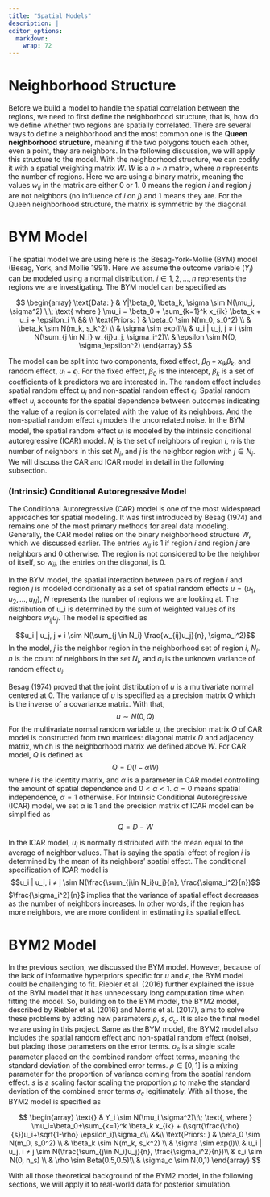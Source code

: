 ```yaml
---
title: "Spatial Models"
description: |
editor_options: 
  markdown: 
    wrap: 72
---
```


# Neighborhood Structure

Before we build a model to handle the spatial correlation between the
regions, we need to first define the neighborhood structure, that is,
how do we define whether two regions are spatially correlated. There are
several ways to define a neighborhood and the most common one is the
**Queen neighborhood structure**, meaning if the two polygons touch each
other, even a point, they are neighbors. In the following discussion, we
will apply this structure to the model. With the neighborhood structure,
we can codify it with a spatial weighting matrix $W$. $W$ is a
$n \times n$ matrix, where $n$ represents the number of regions. Here we
are using a binary matrix, meaning the values $w_{ij}$ in the matrix are
either 0 or 1. 0 means the region $i$ and region $j$ are not neighbors
(no influence of $i$ on $j$) and 1 means they are. For the Queen
neighborhood structure, the matrix is symmetric by the diagonal.

# BYM Model

The spatial model we are using here is the Besag-York-Mollie (BYM) model
(Besag, York, and Mollie 1991). Here we assume the outcome variable
($Y_i$) can be modeled using a normal distribution. $i \in {1, 2, …, n}$
represents the regions we are investigating. The BYM model can be
specified as

$$
\begin{array}
\text{Data: } & Y|\beta_0, \beta_k, \sigma \sim N(\mu_i, \sigma^2) \;\;
\text{ where } \mu_i = \beta_0 + \sum_{k=1}^k x_{ik} \beta_k + u_i + \epsilon_i \\
&& \\
\text{Priors: } & \beta_0 \sim N(m_0, s_0^2) \\
& \beta_k \sim N(m_k, s_k^2) \\
& \sigma \sim exp(l)\\
& u_i | u_j, j ≠ i \sim N(\sum_{j \in N_i} w_{ij}u_j, \sigma_i^2)\\
& \epsilon \sim N(0, \sigma_\epsilon^2)
\end{array}
$$

The model can be split into two components, fixed effect,
$\beta_0 + x_{ik}\beta_k$, and random effect, $u_i + \epsilon_i$. For
the fixed effect, $\beta_0$ is the intercept, $\beta_k$ is a set of
coefficients of k predictors we are interested in. The random effect
includes spatial random effect $u_i$ and non-spatial random effect
$\epsilon_i$. Spatial random effect $u_i$ accounts for the spatial
dependence between outcomes indicating the value of a region is
correlated with the value of its neighbors. And the non-spatial random
effect $\epsilon_i$ models the uncorrelated noise. In the BYM model, the
spatial random effect $u_i$ is modeled by the intrinsic conditional
autoregressive (ICAR) model. $N_i$ is the set of neighbors of region
$i$, $n$ is the number of neighbors in this set $N_i$, and $j$ is the
neighbor region with $j \in N_i$. We will discuss the CAR and ICAR model
in detail in the following subsection.

### (Intrinsic) Conditional Autoregressive Model

The Conditional Autoregressive (CAR) model is one of the most widespread
approaches for spatial modeling. It was first introduced by Besag (1974)
and remains one of the most primary methods for areal data modeling.
Generally, the CAR model relies on the binary neighborhood structure
$W$, which we discussed earlier. The entries $w_{ij}$ is 1 if region $i$
and region $j$ are neighbors and 0 otherwise. The region is not
considered to be the neighbor of itself, so $w_{ii}$, the entries on the
diagonal, is 0.

In the BYM model, the spatial interaction between pairs of region $i$
and region $j$ is modeled conditionally as a set of spatial random
effects $u = (u_1, u_2, …, u_N)$, $N$ represents the number of regions
we are looking at. The distribution of u_i is determined by the sum of
weighted values of its neighbors $w_{ij}u_j$. The model is specified as

$$u_i | u_j, j ≠ i \sim N(\sum_{j \in N_i} \frac{w_{ij}u_j}{n}, \sigma_i^2)$$
In the model, $j$ is the neighbor region in the neighborhood set of
region $i$, $N_i$. $n$ is the count of neighbors in the set $N_i$, and
$\sigma_i$ is the unknown variance of random effect $u_i$.

Besag (1974) proved that the joint distribution of $u$ is a multivariate
normal centered at 0. The variance of $u$ is specified as a precision
matrix $Q$ which is the inverse of a covariance matrix. With that,
$$u \sim N(0, Q)$$ For the multivariate normal random variable $u$, the
precision matrix $Q$ of CAR model is constructed from two matrices:
diagonal matrix $D$ and adjacency matrix, which is the neighborhood
matrix we defined above $W$. For CAR model, $Q$ is defined as
$$Q = D(I - \alpha W)$$ where $I$ is the identity matrix, and $\alpha$
is a parameter in CAR model controlling the amount of spatial dependence
and $0 < \alpha < 1$. $\alpha = 0$ means spatial independence,
$\alpha = 1$ otherwise. For Intrinsic Conditional Autoregressive (ICAR)
model, we set $\alpha$ is 1 and the precision matrix of ICAR model can
be simplified as $$Q = D - W$$

In the ICAR model, $u_i$ is normally distributed with the mean equal to
the average of neighbor values. That is saying the spatial effect of
region $i$ is determined by the mean of its neighbors' spatial effect.
The conditional specification of ICAR model is
$$u_i | u_j, i ≠ j \sim N(\frac{\sum_{j\in N_i}u_j}{n}, \frac{\sigma_i^2}{n})$$
$\frac{\sigma_i^2}{n}$ implies that the variance of spatial effect
decreases as the number of neighbors increases. In other words, if the
region has more neighbors, we are more confident in estimating its
spatial effect.

# BYM2 Model

In the previous section, we discussed the BYM model. However, because of
the lack of informative hyperpriors specific for $u$ and $\epsilon$, the
BYM model could be challenging to fit. Riebler et al. (2016) further
explained the issue of the BYM model that it has unnecessary long
computation time when fitting the model. So, building on to the BYM
model, the BYM2 model, described by Riebler et al. (2016) and Morris et
al. (2017), aims to solve these problems by adding new parameters
$\rho$, $s$, $\sigma_c$. It is also the final model we are using in this
project. Same as the BYM model, the BYM2 model also includes the spatial
random effect and non-spatial random effect (noise), but placing those
parameters on the error terms. $\sigma_c$ is a single scale parameter
placed on the combined random effect terms, meaning the standard
deviation of the combined error terms. $\rho \in [0, 1]$ is a mixing
parameter for the proportion of variance coming from the spatial random
effect. $s$ is a scaling factor scaling the proportion $\rho$ to make
the standard deviation of the combined error terms $\sigma_c$
legitimately. With all those, the BYM2 model is specified as

$$
\begin{array}
\text{} & Y_i \sim N(\mu_i,\sigma^2)\;\;
\text{, where } \mu_i=\beta_0+\sum_{k=1}^k \beta_k x_{ik} + (\sqrt{\frac{\rho}{s}}u_i+\sqrt{1-\rho} \epsilon_i)\sigma_c\\
&&\\
\text{Priors: } & \beta_0 \sim N(m_0, s_0^2) \\
& \beta_k \sim N(m_k, s_k^2) \\
& \sigma \sim exp(l)\\
& u_i | u_j, i ≠ j \sim N(\frac{\sum_{j\in N_i}u_j}{n}, \frac{\sigma_i^2}{n})\\
& ε_i \sim N(0, n_s) \\
& \rho \sim Beta(0.5,0.5)\\
& \sigma_c \sim N(0,1)
\end{array}
$$

With all those theoretical background of the BYM2 model, in the
following sections, we will apply it to real-world data for posterior
simulation.
